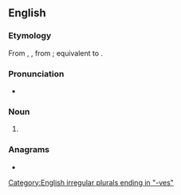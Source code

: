 ==English==

===Etymology===
From {{inh|en|enm|rooves}}, {{m|enm|roves}}, from {{inh|en|ang|hrōfas|pos=nominative and accusative plural of {{m|ang|hrōf|t=roof}}}}; equivalent to {{suf|en|roof|s}}.

===Pronunciation===
* {{IPA|en|/ɹuːvz/|/ɹʊvz/}}

===Noun===
{{head|en|noun form}}

# {{plural of|en|roof}}
#: {{syn|en|roofs|q=more common}}

===Anagrams===
* {{anagrams|en|a=eoorsv|overos}}

[[Category:English irregular plurals ending in "-ves"]]